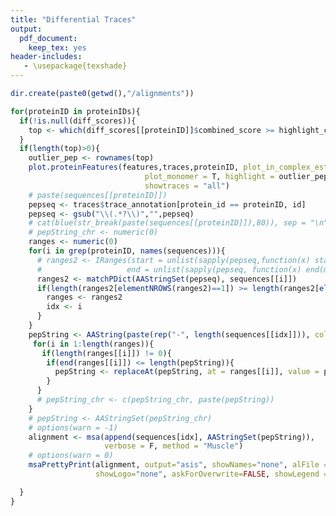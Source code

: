 ```yaml
---
title: "Differential Traces"
output: 
  pdf_document: 
    keep_tex: yes
header-includes:
   - \usepackage{texshade}
---
```


```r


dir.create(paste0(getwd(),"/alignments"))

for(proteinID in proteinIDs){
  if(!is.null(diff_scores)){
    top <- which(diff_scores[[proteinID]]$combined_score >= highlight_cutoff, arr.ind = TRUE)
  }
  if(length(top)>0){ 
    outlier_pep <- rownames(top)
    plot.proteinFeatures(features,traces,proteinID, plot_in_complex_estimate = T,
                              plot_monomer = T, highlight = outlier_pep, legend = T,
                              showtraces = "all")
    # paste(sequences[[proteinID]])
    pepseq <- traces$trace_annotation[protein_id == proteinID, id]
    pepseq <- gsub("\\(.*?\\)","",pepseq)
    # cat(blue(str_break(paste(sequences[[proteinID]]),80)), sep = "\n")
    # pepString_chr <- numeric(0)
    ranges <- numeric(0)
    for(i in grep(proteinID, names(sequences))){
      # ranges2 <- IRanges(start = unlist(sapply(pepseq,function(x) start(matchPattern(sequences[[i]], pattern = x)))),
      #                   end = unlist(sapply(pepseq, function(x) end(matchPattern(sequences[[i]], pattern = x)))))
      ranges2 <- matchPDict(AAStringSet(pepseq), sequences[[i]])
      if(length(ranges2[elementNROWS(ranges2)==1]) >= length(ranges2[elementNROWS(ranges)==1])){
        ranges <- ranges2
        idx <- i
      }
    }
    pepString <- AAString(paste(rep("-", length(sequences[[idx]])), collapse = ""))
     for(i in 1:length(ranges)){
       if(length(ranges[[i]]) != 0){
        if(end(ranges[[i]]) <= length(pepString)){
          pepString <- replaceAt(pepString, at = ranges[[i]], value = pepseq[i])
        }
      }
      # pepString_chr <- c(pepString_chr, paste(pepString))
    }
    # pepString <- AAStringSet(pepString_chr)
    # options(warn = -1)
    alignment <- msa(append(sequences[idx], AAStringSet(pepString)),
                     verbose = F, method = "Muscle")
    # options(warn = 0)
    msaPrettyPrint(alignment, output="asis", showNames="none", alFile = paste0(getwd(),"/alignments/",proteinID,"alignment.fasta"),
                   showLogo="none", askForOverwrite=FALSE, showLegend = FALSE, verbose = F)

  }
}
```
